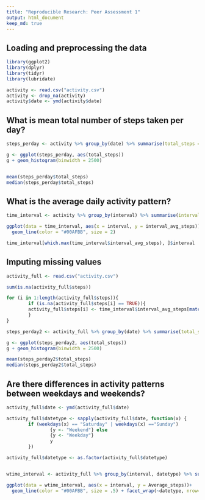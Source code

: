```yaml
---
title: "Reproducible Research: Peer Assessment 1"
output: html_document 
keep_md: true
---
```



## Loading and preprocessing the data
```r
library(ggplot2)
library(dplyr)
library(tidyr)
library(lubridate)

activity <- read.csv("activity.csv")
activity <- drop_na(activity)
activity$date <- ymd(activity$date)


```


## What is mean total number of steps taken per day?
```r
steps_perday <- activity %>% group_by(date) %>% summarise(total_steps = sum(steps))

g <- ggplot(steps_perday, aes(total_steps))
g + geom_histogram(binwidth = 2500) 


mean(steps_perday$total_steps)
median(steps_perday$total_steps)


```

## What is the average daily activity pattern?

```r

time_interval <- activity %>% group_by(interval) %>% summarise(interval_avg_steps = mean(steps))

ggplot(data = time_interval, aes(x = interval, y = interval_avg_steps))+
  geom_line(color = "#00AFBB", size = 2)

time_interval[which.max(time_interval$interval_avg_steps), ]$interval

```
## Imputing missing values
```r
activity_full <- read.csv("activity.csv")

sum(is.na(activity_full$steps))

for (i in 1:length(activity_full$steps)){
        if (is.na(activity_full$steps[i] == TRUE)){        
        activity_full$steps[i] <- time_interval$interval_avg_steps[match(activity_full$interval[i], time_interval$interval)]  
        } 
}

steps_perday2 <- activity_full %>% group_by(date) %>% summarise(total_steps = sum(steps))

g <- ggplot(steps_perday2, aes(total_steps))
g + geom_histogram(binwidth = 2500) 

mean(steps_perday2$total_steps)
median(steps_perday2$total_steps)
```


## Are there differences in activity patterns between weekdays and weekends?
```r

activity_full$date <- ymd(activity_full$date)

activity_full$datetype <- sapply(activity_full$date, function(x) {
        if (weekdays(x) == "Saturday" | weekdays(x) =="Sunday") 
                {y <- "Weekend"} else 
                {y <- "Weekday"}
                y
        })

activity_full$datetype <- as.factor(activity_full$datetype)


wtime_interval <- activity_full %>% group_by(interval, datetype) %>% summarise(Average_steps = mean(steps))

ggplot(data = wtime_interval, aes(x = interval, y = Average_steps))+
  geom_line(color = "#00AFBB", size = .5) + facet_wrap(~datetype, nrow=2)

```